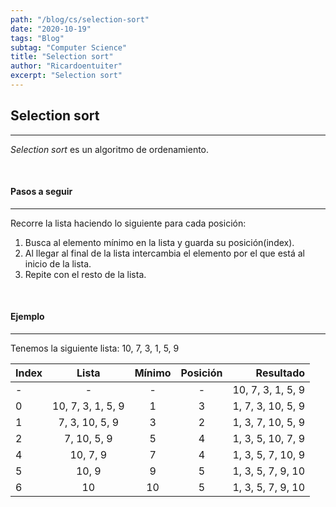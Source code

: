 ```yaml
---
path: "/blog/cs/selection-sort"
date: "2020-10-19"
tags: "Blog"
subtag: "Computer Science"
title: "Selection sort"
author: "Ricardoentuiter"
excerpt: "Selection sort"
---
```


## Selection sort

---

_Selection sort_ es un algoritmo de ordenamiento.

<br />

#### Pasos a seguir

---

Recorre la lista haciendo lo siguiente para cada posición:

1. Busca al elemento mínimo en la lista y guarda su posición(index).
2. Al llegar al final de la lista intercambia el elemento por el que está al inicio de la lista.
3. Repite con el resto de la lista.

<br />

#### Ejemplo

---

Tenemos la siguiente lista: 10, 7, 3, 1, 5, 9

| Index |       Lista       | Mínimo | Posición |         Resultado |
| ----- | :---------------: | :----: | :------: | ----------------: |
| -     |         -         |   -    |    -     | 10, 7, 3, 1, 5, 9 |
| 0     | 10, 7, 3, 1, 5, 9 |   1    |    3     | 1, 7, 3, 10, 5, 9 |
| 1     |  7, 3, 10, 5, 9   |   3    |    2     | 1, 3, 7, 10, 5, 9 |
| 2     |    7, 10, 5, 9    |   5    |    4     | 1, 3, 5, 10, 7, 9 |
| 4     |     10, 7, 9      |   7    |    4     | 1, 3, 5, 7, 10, 9 |
| 5     |       10, 9       |   9    |    5     | 1, 3, 5, 7, 9, 10 |
| 6     |        10         |   10   |    5     | 1, 3, 5, 7, 9, 10 |
